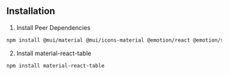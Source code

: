 
<Head>
  <title>Material React Table - Installation</title>
</Head>

## Installation

1. Install Peer Dependencies

```bash
npm install @mui/material @mui/icons-material @emotion/react @emotion/styled react-table
```

2. Install material-react-table

```bash
npm install material-react-table
```
